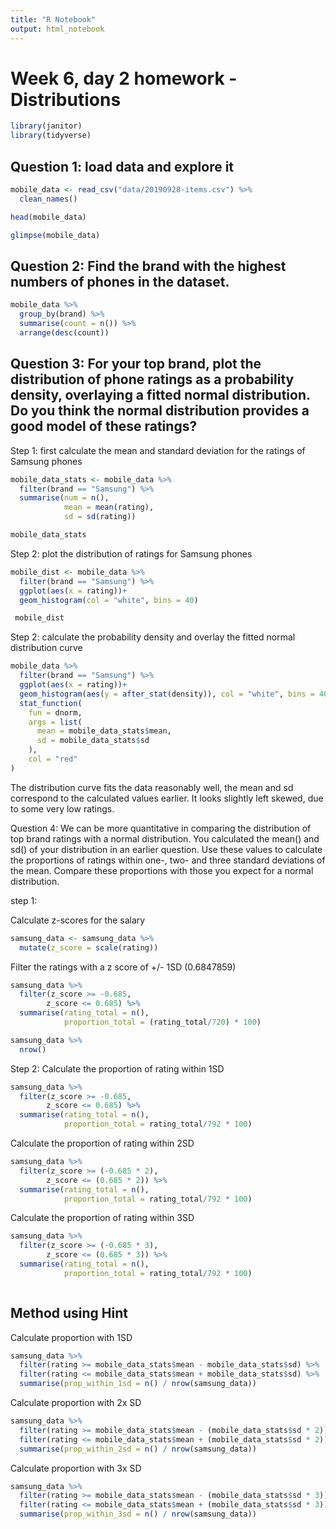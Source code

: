 ```yaml
---
title: "R Notebook"
output: html_notebook
---
```



# Week 6, day 2 homework - Distributions

```r
library(janitor)
library(tidyverse)
```

## Question 1: load data and explore it
```r
mobile_data <- read_csv("data/20190928-items.csv") %>% 
  clean_names()
```

```r
head(mobile_data)
```

```r
glimpse(mobile_data)
```
## Question 2: Find the brand with the highest numbers of phones in the dataset.

```r
mobile_data %>% 
  group_by(brand) %>% 
  summarise(count = n()) %>% 
  arrange(desc(count))
```
## Question 3: For your top brand, plot the distribution of phone ratings as a probability density, overlaying a fitted normal distribution. Do you think the normal distribution provides a good model of these ratings?

Step 1: first calculate the mean and standard deviation for the ratings of Samsung phones

```r
mobile_data_stats <- mobile_data %>% 
  filter(brand == "Samsung") %>% 
  summarise(num = n(),
            mean = mean(rating),
            sd = sd(rating))

mobile_data_stats
```

Step 2: plot the distribution of ratings for Samsung phones


```r
mobile_dist <- mobile_data %>% 
  filter(brand == "Samsung") %>% 
  ggplot(aes(x = rating))+
  geom_histogram(col = "white", bins = 40)

 mobile_dist
```


Step 2: calculate the probability density and overlay the fitted normal distribution curve

```r
mobile_data %>% 
  filter(brand == "Samsung") %>% 
  ggplot(aes(x = rating))+
  geom_histogram(aes(y = after_stat(density)), col = "white", bins = 40)+
  stat_function(
    fun = dnorm,
    args = list(
      mean = mobile_data_stats$mean,
      sd = mobile_data_stats$sd
    ),
    col = "red"
)
```
The distribution curve fits the data reasonably well, the mean and sd correspond to the calculated values earlier. It looks slightly left skewed, due to some very low ratings. 


Question 4: We can be more quantitative in comparing the distribution of top brand ratings with a normal distribution. You calculated the mean() and sd() of your distribution in an earlier question. Use these values to calculate the proportions of ratings within one-, two- and three standard deviations of the mean. Compare these proportions with those you expect for a normal distribution.


step 1: 

Calculate z-scores for the salary
```r
samsung_data <- samsung_data %>% 
  mutate(z_score = scale(rating))
```


Filter the ratings with a z score of +/- 1SD (0.6847859)

```r
samsung_data %>% 
  filter(z_score >= -0.685,
        z_score <= 0.685) %>% 
  summarise(rating_total = n(), 
            proportion_total = (rating_total/720) * 100)
```

```r
samsung_data %>% 
  nrow()
```



Step 2: 
Calculate the proportion of rating within 1SD
```r
samsung_data %>% 
  filter(z_score >= -0.685,
        z_score <= 0.685) %>% 
  summarise(rating_total = n(), 
            proportion_total = rating_total/792 * 100)
```
Calculate the proportion of rating within 2SD
```r
samsung_data %>% 
  filter(z_score >= (-0.685 * 2),
        z_score <= (0.685 * 2)) %>% 
  summarise(rating_total = n(), 
            proportion_total = rating_total/792 * 100)
```
Calculate the proportion of rating within 3SD

```r
samsung_data %>% 
  filter(z_score >= (-0.685 * 3),
        z_score <= (0.685 * 3)) %>% 
  summarise(rating_total = n(), 
            proportion_total = rating_total/792 * 100)
```

```r

```

## Method using Hint

Calculate proportion with 1SD
```r
samsung_data %>%
  filter(rating >= mobile_data_stats$mean - mobile_data_stats$sd) %>%
  filter(rating <= mobile_data_stats$mean + mobile_data_stats$sd) %>%
  summarise(prop_within_1sd = n() / nrow(samsung_data))
```



Calculate proportion with 2x SD

```r
samsung_data %>%
  filter(rating >= mobile_data_stats$mean - (mobile_data_stats$sd * 2)) %>%
  filter(rating <= mobile_data_stats$mean + (mobile_data_stats$sd * 2)) %>%
  summarise(prop_within_2sd = n() / nrow(samsung_data))
```


Calculate proportion with 3x SD

```r
samsung_data %>%
  filter(rating >= mobile_data_stats$mean - (mobile_data_stats$sd * 3)) %>%
  filter(rating <= mobile_data_stats$mean + (mobile_data_stats$sd * 3)) %>%
  summarise(prop_within_3sd = n() / nrow(samsung_data))
```















